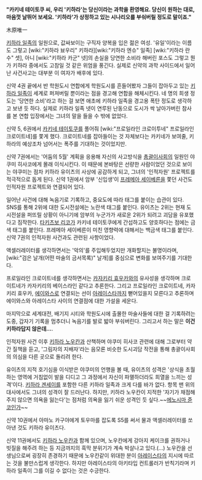 '''"카키네 테이토쿠 씨, 우리 '키하라'는 당신이라는 과학을 환영해요. 당신이 원하는 대로, 마음껏 날뛰어 보세요. '키하라'가 상정하고 있는 시나리오를 부숴버릴 정도로 말이죠."'''

木原唯一

[[키하라 일족]]의 일원으로, 값싸보이는 구직자 양복을 입은 젊은 여성. '유일'이라는 이름도 그렇고 [wiki:"키하라 뵤우리" 키하라][wiki:"키하라 엔슈" 일족] [wiki:"키하라 란수" 셋], 아니  [wiki:"키하라 카군" 넷]의 손실을 당연한 소비라 해버린 포스도 그렇고 뭔가 키하라 중에서도 고참일 것 같은 위엄을 풍긴다. 실제로 신약의 과학 사이드에서 일어난 사건사고는 대부분 이 여자가 배후에 있다.

신약 4권 끝에서 반 학원도시 연합에게 학원도시를 흔들어봤자 그들이 잡아두고 있는 [[키하라 일족]]이 세계로 퍼져버릴 뿐이라는 점을 경고해 연합을 해체시킨다. 네 명의 희생 정도는 '당연한 소비'라고 하는 걸 보면 애초에 키하라 일족을 경고용 폭탄 정도로 생각하고 보낸 듯 하다. 실제로 키하라 일족 넷이 연루된 난동으로 도시가 싹 날아가버린 참사를 본 연합 입장에서는 그녀의 말을 들을 수 밖에 없었다. 

신약 5, 6권에서 [[카키네 테이토쿠]]를 풀어줘 [wiki:"프로일라인 크로이투네" 프로일라인 크로이트네]를 쫓게 했다. 크로이트네를 잡아들이는 것 자체보다는 카키네가 보여줄, 키하라의 예상조차 넘어서는 폭주를 기대하는 것이었지만.

신약 7권에서는 '어둠의 5월' 계획을 응용해 자신의 사고방식을 [[총괄이사회]]의 일원인 야쿠미 히사코에게 몰래 이식시킨다. 이 때문에 본바탕은 선량한 사람이었던 것으로 보이는 야쿠미는 점차 키하라 유이츠의 사상에 공감하게 되고, 그녀의 '인적자원' 프로젝트를 적극적으로 돕게 된다. 신약 1권에서 암부 '신입생'이 [[프레메아 세이베른]]을 쫓던 사건도 인적자원 프로젝트와 연결되어 있다.

일어난 사건에 대해 녹음기로 기록하고, 중요도에 따라 태그를 붙이는 습관이 있다.  SNS를 통해 2위에 대한 도시전설에는 노란색 태그를 붙인다. 유이츠는 2위는 현재 도시전설을 퍼뜨릴 상황이 아니기에 암부의 누군가가 새로운 2위가 되려고 괴담을 유포했다고 짐작한다. [[타키츠보 리코]]가 카키네 테이토쿠에게 간섭하고도 양호하다는 점에는 금색 태그를 붙인다. 프레메아 세이베른이 미친 영향력에 대해서는 백금색 태그를 붙인다. 신약 7권의 인적자원 사건과도 관련된 사항이었다.

액셀러레이터를 생각하면서는 '악의'를 주입해두었지만 개화할지는 불명이라며, [wiki:"검은 날개(어떤 마술의 금서목록)" 날개]를 중심으로 변화를 보여주기를 기대한다.

프로일라인 크로이트네를 생각하면서는 [[카자키리 효우카]]와의 유사성을 생각하며 크로이트네가 카자키리의 베이스라인 같다고 추론한다. 그리고 프로일라인 크로이트네, 카자키리 효우카, [[에이와스]]로 연결되는 선이 [[아레이스타]]까지 뻗어있을지 모른다고 추론하며 에이와스와 아레이스타 사이의 연결점에 대한 가설을 세운다.

마지막으로 세계대전, 배기지 시티와 학원도시에 출몰한 마술사들에 대한 걸 기록하려는 도중, 갑자기 기록을 멈추더니 녹음기를 발로 밟아 부숴버린다. 그리고서 하는 말은 '''이건 키하라답지 않은데...'''.

인적자원 사건 이후 [[키하라 노우칸]]과 산책하며 야쿠미 히사코 관련에 대해 그로부터 약간 질책을 듣고, '그림자의 지배자'라는 음모론 비슷한 도시괴담 작전을 통해 총괄이사회의 의심을 다른 곳으로 돌리려 한다.

유이츠의 지적 호기심을 이식받은 야쿠미의 언행을 볼 때, 유이츠의 성격은 '상식을 초월하는 영역에 거침없이 발을 디디고 그 과정에서 자신이 파멸하더라도 희열을 느끼는 성격'이다. [[키하라 겐세이]]를 포함한 다른  키하라 일족과 크게 다를 바가 없다. 항목 맨 위의 대사에서도 그녀의 성격이 잘 드러난다. 하지만, 키하라 노우칸이 지적한 '자기가 채점해주지 않으면 의욕을 잃는다'는 점처럼 의욕을 잃기 쉬운 성격인 듯 싶다.~~[[에노시마 쥰코]]인가~~

신약 10권에서 아마노 카구야에게 토우마를 잡도록 S5를 써서 물과 액셀러레이터를 쏘아낸 것도 키하라 유이츠다.

신약 11권에서도 [[키하라 노우칸]]과 함께 있으며, 노우칸에게 강아지 케이크를 권하거나 빗질을 해주려 하는 등 지금까지의 흑막 분위기가 계속 박살나고 있다.(...) 노우칸을 선생님으로써 굉장히 존경하기 때문에 노우칸같이 위대한 분이 [[아레이스타]]의 지시에 따르는 것을 불만스럽게 생각한다. 하지만 아레이스타의 아키타입 컨트롤러가 반칙기라며 키하라 일족이 그를 이길 수 없다는 것은 수긍한다.

